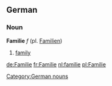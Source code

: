 ==German==
===Noun===
'''Familie''' ''f'' (pl. [[Familien]])
# [[family]]

[[Category:German nouns]]

[[de:Familie]]
[[fr:Familie]]
[[nl:familie]]
[[pl:Familie]]